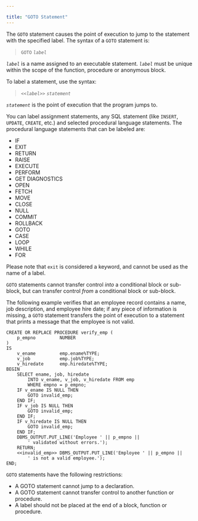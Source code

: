 ---

title: "GOTO Statement"
---

<div id="goto_statement" class="registered_link"></div>

The `GOTO` statement causes the point of execution to jump to the statement with the specified label. The syntax of a `GOTO` statement is:

> `GOTO` *`label`*

*`label`* is a name assigned to an executable statement. *`label`* must be unique within the scope of the function, procedure or anonymous block.

To label a statement, use the syntax:

> `<<`*`label`*`>>` *`statement`*

*`statement`* is the point of execution that the program jumps to.

You can label assignment statements, any SQL statement (like `INSERT`, `UPDATE`, `CREATE`, etc.) and selected procedural language statements. The procedural language statements that can be labeled are:

- IF
- EXIT
- RETURN
- RAISE
- EXECUTE
- PERFORM
- GET DIAGNOSTICS
- OPEN
- FETCH
- MOVE
- CLOSE
- NULL
- COMMIT
- ROLLBACK
- GOTO
- CASE
- LOOP
- WHILE
- FOR

Please note that `exit` is considered a keyword, and cannot be used as the name of a label.

`GOTO` statements cannot transfer control *into* a conditional block or sub-block, but can transfer control *from* a conditional block or sub-block.

The following example verifies that an employee record contains a name, job description, and employee hire date; if any piece of information is missing, a `GOTO` statement transfers the point of execution to a statement that prints a message that the employee is not valid.

```
CREATE OR REPLACE PROCEDURE verify_emp (
    p_empno         NUMBER
)
IS
    v_ename         emp.ename%TYPE;
    v_job           emp.job%TYPE;
    v_hiredate      emp.hiredate%TYPE;
BEGIN
    SELECT ename, job, hiredate
        INTO v_ename, v_job, v_hiredate FROM emp
        WHERE empno = p_empno;
    IF v_ename IS NULL THEN
        GOTO invalid_emp;
    END IF;
    IF v_job IS NULL THEN
        GOTO invalid_emp;
    END IF;
    IF v_hiredate IS NULL THEN
        GOTO invalid_emp;
    END IF;
    DBMS_OUTPUT.PUT_LINE('Employee ' || p_empno ||
        ' validated without errors.');
    RETURN;
    <<invalid_emp>> DBMS_OUTPUT.PUT_LINE('Employee ' || p_empno ||
        ' is not a valid employee.');
END;
```

`GOTO` statements have the following restrictions:

- A GOTO statement cannot jump to a declaration.
- A GOTO statement cannot transfer control to another function or procedure.
- A label should not be placed at the end of a block, function or procedure.